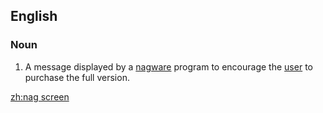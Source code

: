 ==English==

===Noun===
{{en-noun|head=[[nag]] [[screen]]}}

# {{lb|en|computing}} A message displayed by a [[nagware]] program to encourage the [[user]] to purchase the full version.

[[zh:nag screen]]